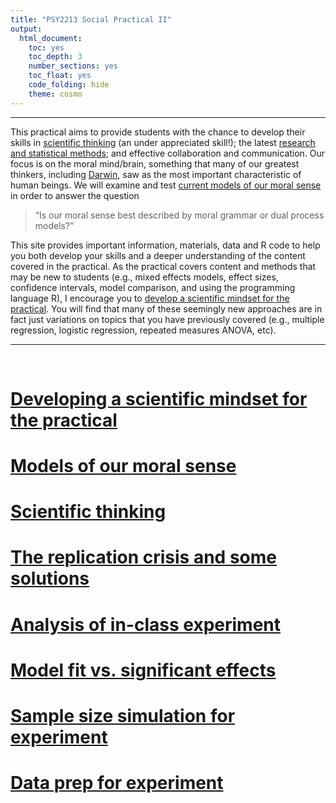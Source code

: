 ```yaml
---
title: "PSY2213 Social Practical II"
output: 
  html_document:
    toc: yes
    toc_depth: 3
    number_sections: yes
    toc_float: yes
    code_folding: hide
    theme: cosmo
---
```


***

This practical aims to provide students with the chance to develop their skills in [scientific thinking](Scientific-thinking.html) (an under appreciated skill!); the latest [research and statistical methods](Analysis-of-in-class-experiment.html); and effective collaboration and communication. Our focus is on the moral mind/brain, something that many of our greatest thinkers, including [Darwin](https://psychclassics.yorku.ca/Darwin/Descent/descent4.htm), saw as the most important characteristic of human beings. We will examine and test [current models of our moral sense](Models-of-our-moral-sense.html) in order to answer the question

>"Is our moral sense best described by moral grammar or dual process models?” 

This site provides important information, materials, data and R code to help you both develop your skills and a deeper understanding of the content covered in the practical. As the practical covers content and methods that may be new to students (e.g.,  mixed effects models, effect sizes, confidence intervals, model comparison, and using the programming language R), I encourage you to [develop a scientific mindset for the practical](Developing-the-right-mindset-for-the-practical.html). You will find that many of these seemingly new approaches are in fact just variations on topics that you have previously covered (e.g., multiple regression, logistic regression, repeated measures ANOVA, etc). 

***

<br>

# [Developing a scientific mindset for the practical](Developing-the-right-mindset-for-the-practical.html)

# [Models of our moral sense](Models-of-our-moral-sense.html)

# [Scientific thinking](Scientific-thinking.html)

# [The replication crisis and some solutions](The-replication-crisis-and-some-solutions.html)

# [Analysis of in-class experiment](Analysis-of-in-class-experiment.html)

# [Model fit vs. significant effects](Model-fit-vs-significant-effects.html)

# [Sample size simulation for experiment](Sample-size-simulation-for-experiment.html)

# [Data prep for experiment](Data-prep-for-experiment.html)
  